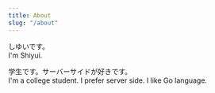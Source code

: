 ```yaml
---
title: About
slug: "/about"
---
```


しゆいです。  
I'm Shiyui.


学生です。サーバーサイドが好きです。  
I'm a college student. I prefer server side. I like Go language.
